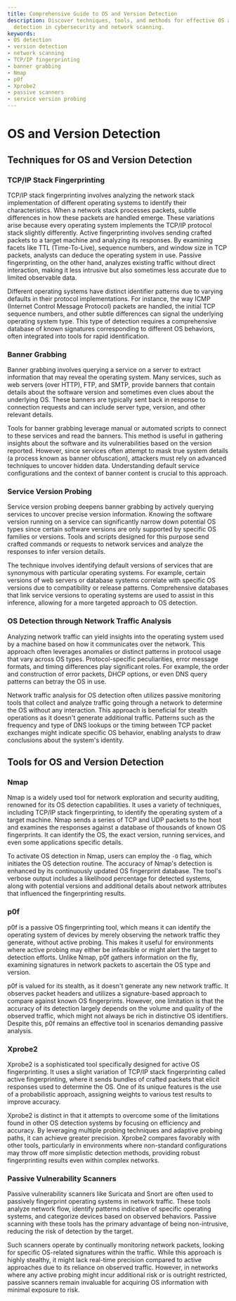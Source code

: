 ```yaml
---
title: Comprehensive Guide to OS and Version Detection
description: Discover techniques, tools, and methods for effective OS and version
  detection in cybersecurity and network scanning.
keywords:
- OS detection
- version detection
- network scanning
- TCP/IP fingerprinting
- banner grabbing
- Nmap
- p0f
- Xprobe2
- passive scanners
- service version probing
---
```


# OS and Version Detection

## Techniques for OS and Version Detection

### TCP/IP Stack Fingerprinting

TCP/IP stack fingerprinting involves analyzing the network stack implementation of different operating systems to identify their characteristics. When a network stack processes packets, subtle differences in how these packets are handled emerge. These variations arise because every operating system implements the TCP/IP protocol stack slightly differently. Active fingerprinting involves sending crafted packets to a target machine and analyzing its responses. By examining facets like TTL (Time-To-Live), sequence numbers, and window size in TCP packets, analysts can deduce the operating system in use. Passive fingerprinting, on the other hand, analyzes existing traffic without direct interaction, making it less intrusive but also sometimes less accurate due to limited observable data.

Different operating systems have distinct identifier patterns due to varying defaults in their protocol implementations. For instance, the way ICMP (Internet Control Message Protocol) packets are handled, the initial TCP sequence numbers, and other subtle differences can signal the underlying operating system type. This type of detection requires a comprehensive database of known signatures corresponding to different OS behaviors, often integrated into tools for rapid identification.

### Banner Grabbing

Banner grabbing involves querying a service on a server to extract information that may reveal the operating system. Many services, such as web servers (over HTTP), FTP, and SMTP, provide banners that contain details about the software version and sometimes even clues about the underlying OS. These banners are typically sent back in response to connection requests and can include server type, version, and other relevant details.

Tools for banner grabbing leverage manual or automated scripts to connect to these services and read the banners. This method is useful in gathering insights about the software and its vulnerabilities based on the version reported. However, since services often attempt to mask true system details (a process known as banner obfuscation), attackers must rely on advanced techniques to uncover hidden data. Understanding default service configurations and the context of banner content is crucial to this approach.

### Service Version Probing

Service version probing deepens banner grabbing by actively querying services to uncover precise version information. Knowing the software version running on a service can significantly narrow down potential OS types since certain software versions are only supported by specific OS families or versions. Tools and scripts designed for this purpose send crafted commands or requests to network services and analyze the responses to infer version details.

The technique involves identifying default versions of services that are synonymous with particular operating systems. For example, certain versions of web servers or database systems correlate with specific OS versions due to compatibility or release patterns. Comprehensive databases that link service versions to operating systems are used to assist in this inference, allowing for a more targeted approach to OS detection.

### OS Detection through Network Traffic Analysis

Analyzing network traffic can yield insights into the operating system used by a machine based on how it communicates over the network. This approach often leverages anomalies or distinct patterns in protocol usage that vary across OS types. Protocol-specific peculiarities, error message formats, and timing differences play significant roles. For example, the order and construction of error packets, DHCP options, or even DNS query patterns can betray the OS in use.

Network traffic analysis for OS detection often utilizes passive monitoring tools that collect and analyze traffic going through a network to determine the OS without any interaction. This approach is beneficial for stealth operations as it doesn't generate additional traffic. Patterns such as the frequency and type of DNS lookups or the timing between TCP packet exchanges might indicate specific OS behavior, enabling analysts to draw conclusions about the system's identity.

## Tools for OS and Version Detection

### Nmap

Nmap is a widely used tool for network exploration and security auditing, renowned for its OS detection capabilities. It uses a variety of techniques, including TCP/IP stack fingerprinting, to identify the operating system of a target machine. Nmap sends a series of TCP and UDP packets to the host and examines the responses against a database of thousands of known OS fingerprints. It can identify the OS, the exact version, running services, and even some applications specific details.

To activate OS detection in Nmap, users can employ the `-O` flag, which initiates the OS detection routine. The accuracy of Nmap's detection is enhanced by its continuously updated OS fingerprint database. The tool's verbose output includes a likelihood percentage for detected systems, along with potential versions and additional details about network attributes that influenced the fingerprinting results.

### p0f

p0f is a passive OS fingerprinting tool, which means it can identify the operating system of devices by merely observing the network traffic they generate, without active probing. This makes it useful for environments where active probing may either be infeasible or might alert the target to detection efforts. Unlike Nmap, p0f gathers information on the fly, examining signatures in network packets to ascertain the OS type and version.

p0f is valued for its stealth, as it doesn't generate any new network traffic. It observes packet headers and utilizes a signature-based approach to compare against known OS fingerprints. However, one limitation is that the accuracy of its detection largely depends on the volume and quality of the observed traffic, which might not always be rich in distinctive OS identifiers. Despite this, p0f remains an effective tool in scenarios demanding passive analysis.

### Xprobe2

Xprobe2 is a sophisticated tool specifically designed for active OS fingerprinting. It uses a slight variation of TCP/IP stack fingerprinting called active fingerprinting, where it sends bundles of crafted packets that elicit responses used to determine the OS. One of its unique features is the use of a probabilistic approach, assigning weights to various test results to improve accuracy.

Xprobe2 is distinct in that it attempts to overcome some of the limitations found in other OS detection systems by focusing on efficiency and accuracy. By leveraging multiple probing techniques and adaptive probing paths, it can achieve greater precision. Xprobe2 compares favorably with other tools, particularly in environments where non-standard configurations may throw off more simplistic detection methods, providing robust fingerprinting results even within complex networks.

### Passive Vulnerability Scanners

Passive vulnerability scanners like Suricata and Snort are often used to passively fingerprint operating systems in network traffic. These tools analyze network flow, identify patterns indicative of specific operating systems, and categorize devices based on observed behaviors. Passive scanning with these tools has the primary advantage of being non-intrusive, reducing the risk of detection by the target.

Such scanners operate by continually monitoring network packets, looking for specific OS-related signatures within the traffic. While this approach is highly stealthy, it might lack real-time precision compared to active approaches due to its reliance on observed traffic. However, in networks where any active probing might incur additional risk or is outright restricted, passive scanners remain invaluable for acquiring OS information with minimal exposure to risk.